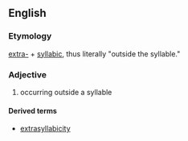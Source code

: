 ==English==

===Etymology===

[[extra-]] + [[syllabic]], thus literally "outside the syllable."

===Adjective===
{{en-adj|-}}

# {{phonology|of a consonant}} occurring outside a syllable

====Derived terms====
* [[extrasyllabicity]]